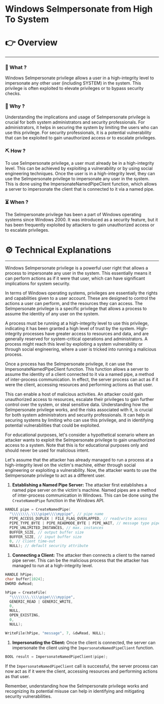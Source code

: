 # Windows SeImpersonate from High To System


# 👉 Overview

---

### 👀 What ?

Windows SeImpersonate privilege allows a user in a high-integrity level to impersonate any other user (including SYSTEM) in the system. This privilege is often exploited to elevate privileges or to bypass security checks.


### 🧐 Why ?

Understanding the implications and usage of SeImpersonate privilege is crucial for both system administrators and security professionals. For administrators, it helps in securing the system by limiting the users who can use this privilege. For security professionals, it is a potential vulnerability that can be exploited to gain unauthorized access or to escalate privileges.


### ⛏️ How ?

To use SeImpersonate privilege, a user must already be in a high-integrity level. This can be achieved by exploiting a vulnerability or by using social engineering techniques. Once the user is in a high-integrity level, they can use the SeImpersonate privilege to impersonate any user in the system. This is done using the ImpersonateNamedPipeClient function, which allows a server to impersonate the client that is connected to it via a named pipe.


### ⏳ When ?

The SeImpersonate privilege has been a part of Windows operating systems since Windows 2000. It was introduced as a security feature, but it has been frequently exploited by attackers to gain unauthorized access or to escalate privileges.


# ⚙️ Technical Explanations

---

Windows SeImpersonate privilege is a powerful user right that allows a process to impersonate any user in the system. This essentially means it can perform actions as if it were that user, which can have significant implications for system security.

In terms of Windows operating systems, privileges are essentially the rights and capabilities given to a user account. These are designed to control the actions a user can perform, and the resources they can access. The SeImpersonate privilege is a specific privilege that allows a process to assume the identity of any user on the system.

A process must be running at a high-integrity level to use this privilege, indicating it has been granted a high level of trust by the system. High-integrity processes have greater access to resources and data, and are generally reserved for system-critical operations and administrators. A process might reach this level by exploiting a system vulnerability or through social engineering, where a user is tricked into running a malicious process.

Once a process has the SeImpersonate privilege, it can use the ImpersonateNamedPipeClient function. This function allows a server to assume the identity of a client connected to it via a named pipe, a method of inter-process communication. In effect, the server process can act as if it were the client, accessing resources and performing actions as that user.

This can enable a host of malicious activities. An attacker could gain unauthorized access to resources, escalate their privileges to gain further control over the system, or steal sensitive data. Understanding how the SeImpersonate privilege works, and the risks associated with it, is crucial for both system administrators and security professionals. It can help in securing systems by limiting who can use this privilege, and in identifying potential vulnerabilities that could be exploited.

For educational purposes, let's consider a hypothetical scenario where an attacker wants to exploit the SeImpersonate privilege to gain unauthorized access to a system. Note that this is for educational purposes only and should never be used for malicious intent.

Let's assume that the attacker has already managed to run a process at a high-integrity level on the victim's machine, either through social engineering or exploiting a vulnerability. Now, the attacker wants to use the SeImpersonate privilege to act as a different user.

1. **Establishing a Named Pipe Server:** The attacker first establishes a named pipe server on the victim's machine. Named pipes are a method of inter-process communication in Windows. This can be done using the `CreateNamedPipe` function in the Windows API.

```cpp
HANDLE pipe = CreateNamedPipe(
  "\\\\\\\\.\\\\pipe\\\\mypipe", // pipe name
  PIPE_ACCESS_DUPLEX | FILE_FLAG_OVERLAPPED, // read/write access
  PIPE_TYPE_BYTE | PIPE_READMODE_BYTE | PIPE_WAIT, // message type pipe
  PIPE_UNLIMITED_INSTANCES, // max. instances
  BUFFER_SIZE, // output buffer size
  BUFFER_SIZE, // input buffer size
  0, // client time-out
  NULL); // default security attribute

```

1. **Connecting a Client:** The attacker then connects a client to the named pipe server. This can be the malicious process that the attacker has managed to run at a high-integrity level.

```cpp
HANDLE hPipe;
char buffer[1024];
DWORD dwRead;

hPipe = CreateFile(
  "\\\\\\\\.\\\\pipe\\\\mypipe",
  GENERIC_READ | GENERIC_WRITE,
  0,
  NULL,
  OPEN_EXISTING,
  0,
  NULL);

WriteFile(hPipe, "message", 7, &dwRead, NULL);

```

1. **Impersonating the Client:** Once the client is connected, the server can impersonate the client using the `ImpersonateNamedPipeClient` function.

```cpp
BOOL result = ImpersonateNamedPipeClient(pipe);

```

If the `ImpersonateNamedPipeClient` call is successful, the server process can now act as if it were the client, accessing resources and performing actions as that user.

Remember, understanding how the SeImpersonate privilege works and recognizing its potential misuse can help in identifying and mitigating security vulnerabilities.
